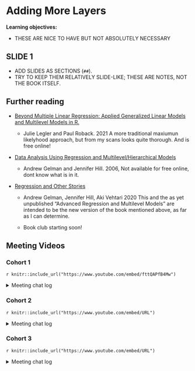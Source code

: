 # Adding More Layers

**Learning objectives:**

- THESE ARE NICE TO HAVE BUT NOT ABSOLUTELY NECESSARY

## SLIDE 1

- ADD SLIDES AS SECTIONS (`##`).
- TRY TO KEEP THEM RELATIVELY SLIDE-LIKE; THESE ARE NOTES, NOT THE BOOK ITSELF.


## Further reading

- [Beyond Multiple Linear Regression: Applied Generalized Linear Models and Multilevel Models in R.](https://bookdown.org/roback/bookdown-BeyondMLR/)

    - Julie Legler  and Paul Roback. 2021 A more traditional maxiumun likelyhood approach, but from my scans looks quite thorough. And is free online!

- [Data Analysis Using Regression and Multilevel/Hierarchical Models](http://www.stat.columbia.edu/~gelman/arm/)

    - Andrew Gelman and Jennifer Hill. 2006, Not available for free online, dont know what is in it.


- [Regression and Other Stories](https://avehtari.github.io/ROS-Examples/) 

    - Andrew Gelman, Jennifer Hill, Aki Vehtari 2020
This and the as yet unpublished "Advanced Regression and Multilevel Models" are intended to be the new version of the book mentioned above, as far as I can determine. 

    - Book club starting soon!

## Meeting Videos

### Cohort 1

`r knitr::include_url("https://www.youtube.com/embed/fttQAPfB4Mw")`

<details>
<summary> Meeting chat log </summary>

```
00:13:18	defuneste:	no worries
00:44:06	defuneste:	https://theeffectbook.net/
00:44:26	Brendan Lam:	Looks interesting!
00:47:58	Federica Gazzelloni:	https://www.paulamoraga.com/book-geospatial/
00:48:25	defuneste:	https://www.paulamoraga.com/book-geospatial/
00:49:17	Federica Gazzelloni:	Search: #book_club-geohealth
00:50:50	Brendan Lam:	me too
00:51:49	defuneste:	ROS regression and other stories
```
</details>

### Cohort 2

`r knitr::include_url("https://www.youtube.com/embed/URL")`

<details>
<summary> Meeting chat log </summary>

```
LOG
```
</details>


### Cohort 3

`r knitr::include_url("https://www.youtube.com/embed/URL")`

<details>
<summary> Meeting chat log </summary>

```
LOG
```
</details>
